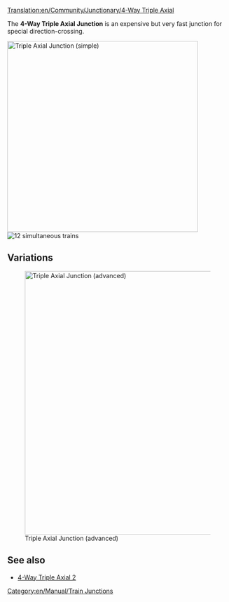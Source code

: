 [[Translation:en/Community/Junctionary/4-Way Triple Axial]]

{{en/Community/Junctionary/Junctionsmenu}}
The '''4-Way Triple Axial Junction''' is an expensive but very fast junction for special direction-crossing. 

[[File:en/Community/Junctionary/Tripleaxial.png|none|thumb|435px|Triple Axial Junction (simple)]]
[[File:en/Community/Junctionary/4wta.gif|right|thumb|12 simultaneous trains]]

{{en/Community/Junctionary/Junction Criteria|Expensive|3|1|0|1|0|0|1|1|0|0|1|||
*Handles a very large number of trains at a time.
*Uses special directions -> "Top vs Bottom" and "Left vs Right"
*Small Area needed (12x12) 
*Few sharp corners (see improved version for high speed)
*No Hills are needed (for extreme high speed)
*No Deadlocks or Jamming possible
*No Merging or Splitting of the lines
*Handling of single-lines and dual-lines possible. That's the reason no Splits or Merges are used. Do it by your own wishes.
*Each line starts one level higher when entering the junction than when leaving.
}}

==Variations==
[[File:en/Community/Junctionary/Tripleaxial2.png|none|thumb|600px|Triple Axial Junction (advanced)]]

==See also==
* [[en/Community/Junctionary/4-Way Triple Axial 2|4-Way Triple Axial 2]]

[[Category:en/Manual/Train Junctions]]